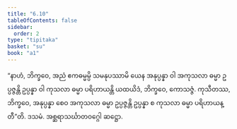 ```yaml
---
title: "6.10"
tableOfContents: false
sidebar:
  order: 2
type: "tipitaka"
basket: "su"
book: "a1"
---
```



<DynamicBreadcrumb />

<Division number="60" book="a1">

<Paragraph number="126" book="a1">
“နာဟံ, ဘိက္ခဝေ, အညံ ဧကဓမ္မမ္ပိ သမနုပဿာမိ ယေန အနုပ္ပန္နာ ဝါ အကုသလာ ဓမ္မာ ဥပ္ပဇ္ဇန္တိ ဥပ္ပန္နာ ဝါ ကုသလာ ဓမ္မာ ပရိဟာယန္တိ ယထယိဒံ, ဘိက္ခဝေ, ကောသဇ္ဇံ. ကုသီတဿ, ဘိက္ခဝေ, အနုပ္ပန္နာ စေဝ အကုသလာ ဓမ္မာ ဥပ္ပဇ္ဇန္တိ ဥပ္ပန္နာ စ ကုသလာ ဓမ္မာ ပရိဟာယန္တီ”တိ.

</Paragraph>
</Division>

<Paragraph number="127" type="center" book="a1">
ဒသမံ.



</Paragraph>

<Paragraph number="128" type="center" book="a1">
အစ္ဆရာသင်္ဃာတဝဂ္ဂေါ ဆဋ္ဌော.
</Paragraph>